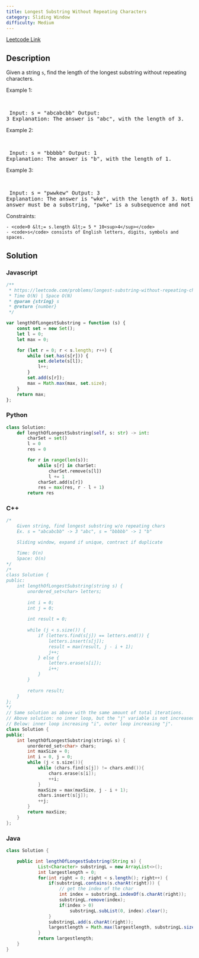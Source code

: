 ```yaml
---
title: Longest Substring Without Repeating Characters
category: Sliding Window
difficulty: Medium
---
```


<Callout>

[Leetcode Link](https://leetcode.com/problems/longest-substring-without-repeating-characters)

</Callout>

## Description
Given a string <code>s</code>, find the length of the longest <span data-keyword="substring-nonempty">substring</span> without repeating characters.

 
Example 1:

<br /><pre className="overflow-x-auto">
Input: s = &quot;abcabcbb&quot;
Output: 3
Explanation: The answer is &quot;abc&quot;, with the length of 3.
</pre>

Example 2:

<br /><pre className="overflow-x-auto">
Input: s = &quot;bbbbb&quot;
Output: 1
Explanation: The answer is &quot;b&quot;, with the length of 1.
</pre>

Example 3:

<br /><pre className="overflow-x-auto">
Input: s = &quot;pwwkew&quot;
Output: 3
Explanation: The answer is &quot;wke&quot;, with the length of 3.
Notice that the answer must be a substring, &quot;pwke&quot; is a subsequence and not a substring.
</pre>

 
Constraints:


	- <code>0 &lt;= s.length &lt;= 5 * 10<sup>4</sup></code>
	- <code>s</code> consists of English letters, digits, symbols and spaces.



## Solution

### Javascript
```javascript
/**
 * https://leetcode.com/problems/longest-substring-without-repeating-characters/
 * Time O(N) | Space O(N)
 * @param {string} s
 * @return {number}
 */

var lengthOfLongestSubstring = function (s) {
    const set = new Set();
    let l = 0;
    let max = 0;

    for (let r = 0; r < s.length; r++) {
        while (set.has(s[r])) {
            set.delete(s[l]);
            l++;
        }
        set.add(s[r]);
        max = Math.max(max, set.size);
    }
    return max;
};

```
### Python
```python
class Solution:
    def lengthOfLongestSubstring(self, s: str) -> int:
        charSet = set()
        l = 0
        res = 0

        for r in range(len(s)):
            while s[r] in charSet:
                charSet.remove(s[l])
                l += 1
            charSet.add(s[r])
            res = max(res, r - l + 1)
        return res

```
### C++
```cpp
/*
    Given string, find longest substring w/o repeating chars
    Ex. s = "abcabcbb" -> 3 "abc", s = "bbbbb" -> 1 "b"

    Sliding window, expand if unique, contract if duplicate

    Time: O(n)
    Space: O(n)
*/
/*
class Solution {
public:
    int lengthOfLongestSubstring(string s) {
        unordered_set<char> letters;
        
        int i = 0;
        int j = 0;
        
        int result = 0;
        
        while (j < s.size()) {
            if (letters.find(s[j]) == letters.end()) {
                letters.insert(s[j]);
                result = max(result, j - i + 1);
                j++;
            } else {
                letters.erase(s[i]);
                i++;
            }
        }
        
        return result;
    }
};
*/
// Same solution as above with the same amount of total iterations.
// Above solution: no inner loop, but the "j" variable is not increased at each iteration
// Below: inner loop increasing "i", outer loop increasing "j".
class Solution {
public:
    int lengthOfLongestSubstring(string& s) {
        unordered_set<char> chars;
        int maxSize = 0;
        int i = 0, j = 0;
        while (j < s.size()){
            while (chars.find(s[j]) != chars.end()){
                chars.erase(s[i]);
                ++i;
            }
            maxSize = max(maxSize, j - i + 1);
            chars.insert(s[j]);
            ++j;
        }
        return maxSize;
    }
};

```
### Java
```java
class Solution {

    public int lengthOfLongestSubstring(String s) {
            List<Character> substringL = new ArrayList<>();
            int largestlength = 0;
            for(int right = 0; right < s.length(); right++) {
                if(substringL.contains(s.charAt(right))) { 
                    // get the index of the char
                    int index = substringL.indexOf(s.charAt(right));
                    substringL.remove(index);
                    if(index > 0)
                        substringL.subList(0, index).clear();
                }
                substringL.add(s.charAt(right));
                largestlength = Math.max(largestlength, substringL.size());
            }
            return largestlength;
    }
}

```


